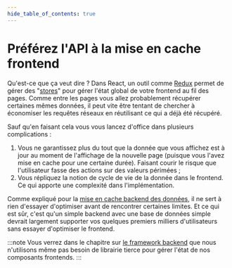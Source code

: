 ```yaml
---
hide_table_of_contents: true
---
```


# Préférez l'API à la mise en cache frontend

Qu'est-ce que ça veut dire ? Dans React, un outil comme [Redux](https://github.com/reduxjs/redux) permet de gérer des "[stores](https://redux.js.org/api/store)" pour gérer l'état global de votre frontend au fil des pages. Comme entre les pages vous allez probablement récupérer certaines mêmes données, il peut vite être tentant de chercher à économiser les requêtes réseaux en réutilisant ce qui a déjà été récupéré.

Sauf qu'en faisant cela vous vous lancez d'office dans plusieurs complications :

1.  Vous ne garantissez plus du tout que la donnée que vous affichez est à jour au moment de l'affichage de la nouvelle page (puisque vous l'avez mise en cache pour une certaine durée). Faisant courir le risque que l'utilisateur fasse des actions sur des valeurs périmées ;
2.  Vous répliquez la notion de cycle de vie de la donnée dans le frontend. Ce qui apporte une complexité dans l'implémentation.

Comme expliqué pour la [mise en cache backend des données](database-for-everything/cache.mdx), il ne sert à rien d'essayer d'optimiser avant de rencontrer certaines limites. Et ce qui est sûr, c'est qu'un simple backend avec une base de données simple devrait largement supporter vos quelques premiers milliers d'utilisateurs sans essayer d'optimiser le frontend.

:::note
Vous verrez dans le chapitre sur [le framework backend](backend-framework/index.mdx) que nous n'utilisons même pas besoin de librairie tierce pour gérer l'état de nos composants frontends.
:::
